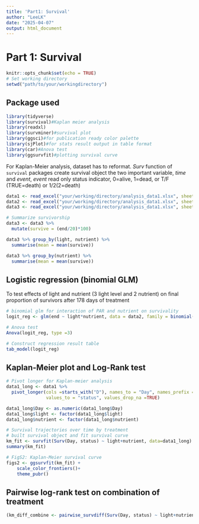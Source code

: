 ```yaml
---
title: 'Part1: Survival'
author: "LeeLK"
date: "2025-04-07"
output: html_document
---
```

# Part 1: Survival
```r
knitr::opts_chunk$set(echo = TRUE)
# Set working directory
setwd("path/to/your/workingdirectory")
```

## Package used
```r
library(tidyverse)
library(survival)#Kaplan meier analysis
library(readxl)
library(survminer)#survival plot
library(ggsci)#for publication ready color palette
library(sjPlot)#for stats result output in table format
library(car)#Anova test
library(ggsurvfit)#plotting survival curve
```

For Kaplan-Meier analysis, dataset has to reformat. *Surv* function of `survival` packages create survival object the two important variable, *time* and *event*, *event* read only status indicator, 0=alive, 1=dead, or T/F (TRUE=death) or 1/2(2=death)
```r
data1 <- read_excel("your/working/directory/analysis_data1.xlsx", sheet = "survival")#for survival trajectories
data2 <- read_excel("your/working/directory/analysis_data1.xlsx", sheet = "end_mortality")#for logistic  regression
data3 <- read_excel("your/working/directory/analysis_data1.xlsx", sheet = "mortality")#for survival summarize

# Summarize survivorship
data3 <- data3 %>%
  mutate(survive = (end/20)*100)

data3 %>% group_by(light, nutrient) %>%
  summarise(mean = mean(survive))

data3 %>% group_by(nutrient) %>%
  summarise(mean = mean(survive))
```

## Logistic regression (binomial GLM)
To test effects of light and nutrient (3 light level and 2 nutrient) on final proportion of survivors after 178 days of treatment
```r
# binomial glm for interaction of PAR and nutrient on survivality
logit_reg <- glm(end ~ light*nutrient, data = data2, family = binomial(link = "logit"))

# Anova test
Anova(logit_reg, type =3)

# Construct regression result table 
tab_model(logit_reg)
```
## Kaplan-Meier plot and Log-Rank test
```r
# Pivot longer for Kaplan-meier analysis
data1_long <- data1 %>% 
  pivot_longer(cols =starts_with("D"), names_to = "Day", names_prefix = "D",
               values_to = "status", values_drop_na =TRUE)

data1_long$Day <- as.numeric(data1_long$Day)
data1_long$light <- factor(data1_long$light)
data1_long$nutrient <- factor(data1_long$nutrient)

# Survival trajectories over time by treatment
# built survival object and fit survival curve
km_fit <- survfit(Surv(Day, status) ~ light+nutrient, data=data1_long)
summary(km_fit)

# FigS2: Kaplan-Meier survival curve
figs2 <- ggsurvfit(km_fit) + 
    scale_color_frontiers()+
    theme_pubr()
```
## Pairwise log-rank test on combination of treatment
```r
(km_diff_combine <- pairwise_survdiff(Surv(Day, status) ~ light+nutrient, data=data1_long, p.adjust.method = "bonferroni"))
```
